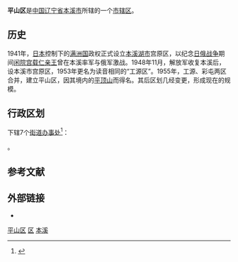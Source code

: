 {{not|坪山区|平山县}}
{{Infobox China County
| county = 平山区
| usedname = 
| nameorigin = 
| Photo = 
| Photoname = 
| map = ChinaBenxiPingshan.png
| map_caption = 平山区在本溪市的位置
| Pinyin =  Píngshān Qū
| Belong = [[辽宁省|辽宁省]][[本溪市|本溪市]]
| Types = [[市辖区|市辖区]]
| admincode =  
| founded = 
| seat = 
| officerTitle = 
| officer = 
| officerTitle2 = 
| officer2 = 
| division = 9
| town = 1
| township = 
| subdistrict = 8
| dialect = 
| post code = 
| phone code = 24
| coordinate = 
| area = 177平方千米
| area land = 
| area water = 
| census yr = 2002年
| pop = 35万人
| density =  
| GDP = 
| GDP_as_of = 
| GDPPC = 
| carlicense = 辽E
| web = www.pingshan.gov.cn
| web_title = 平山区政府网
}}
'''平山区'''是[[中国|中国]][[辽宁省|辽宁省]][[本溪市|本溪市]]所辖的一个[[市辖区|市辖区]]。

==历史==
1941年，[[日本|日本]]控制下的[[满洲国|满洲国]]政权正式设立[[本溪湖市|本溪湖市]]宫原区，以纪念[[日俄战争|日俄战争]]期间[[闲院宫载仁亲王|闲院宫载仁亲王]]曾在本溪率军与俄军激战。1948年11月，解放军收复本溪后，设本溪市宫原区，1953年更名为读音相同的“工源区”。1955年，工源、彩屯两区合并，建立平山区，因其境内的[[平顶山_(本溪)|平顶山]]而得名。其后区划几经变更，形成现在的规模。

== 行政区划 ==
{{PAGENAMEBASE}}下辖7个[[街道办事处|街道办事处]]<ref>{{PRC admin/ref sgc|21/05/02}}</ref>：

{{PRC admin/children|21/05/02}}。

== 参考文献 ==
{{reflist}}

== 外部链接 ==
* {{Official website|http://www.pingshan.gov.cn/|name=本溪市平山区人民政府}}

{{平山区行政区划}}
{{本溪市行政区划}}
{{辽宁行政区划}}

[[Category:平山区|]]
[[Category:本溪区县|区]]
[[Category:辽宁市辖区|本溪]]